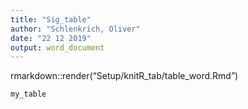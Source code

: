```yaml
---
title: "Sig_table"
author: "Schlenkrich, Oliver"
date: "22 12 2019"
output: word_document
---
```


rmarkdown::render("Setup/knitR_tab/table_word.Rmd")

```r
my_table
```

